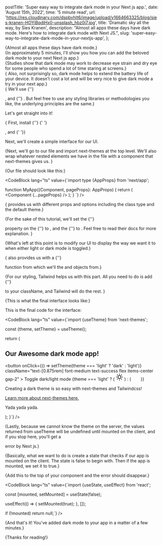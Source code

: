 
  postTitle: 'Super easy way to integrate dark mode in your Next js app.',
  date: 'August 15th, 2022',
  time: '5 minute read',
  url: 'https://res.cloudinary.com/dspbvhlt6/image/upload/v1664663325/blog/sies-kranen-HOYiBqdiHx0-unsplash_hbz0i7.jpg',
  title: 'Dramatic sky all the way, by Sies Kranen',
  description:
    "Almost all apps these days have dark mode. Here's how to integrate dark mode with Next JS.",
  slug: 'super-easy-way-to-integrate-dark-mode-in-your-nextjs-app',
};

{<Text>Almost all apps these days have dark mode.</Text>}  
{<Text>In approximately 5 minutes, I'll show you how you can add the beloved
dark mode to your next Next js app.</Text>}  
{<Text>Studies show that dark mode may work to decrease eye strain and dry eye
for some people who spend a lot of time staring at screens.</Text>}  
{<Text> Also, not surprisingly so, dark mode helps to extend the battery life of
your device. It doesn’t cost a lot and will be very nice to give dark mode a try
in your next app.</Text>}  
{<Text> We'll use {''}

<ExternalUrl text='next-themes' href='https://www.npmjs.com/package/next-themes' />, and {''}
<ExternalUrl text='Tailwindcss' href='https://tailwindcss.com/' />. But feel free to use any styling libraries or methodologies you
like, the underlying principles are the same.</Text>}

<Text>Let's get straight into it!</Text>

{<Text> First, install {''} <QuoteText quote="next-themes" />{' '}

<BoldText text="(npm i next-themes)" />, and <ExternalUrl
  href="https://tailwindcss.com/docs/installation"
  text="add Tailwindcss as a dev
dependency."
/>{' '}</Text>}

<Text>Next, we'll create a simple interface for our UI.</Text>

<Interface />

{<Text>Next, we'll go to our <QuoteText quote="_app.tsx" /> file and import
next-themes at the top level. We'll also wrap whatever nested elements we have
in the file with a <QuoteText quote="ThemeProvider" /> component that
next-themes gives us. </Text>}

{<Text>Our <QuoteText quote="_app.tsx" /> file should look like this:</Text>}

<CodeBlock
  lang="ts"
  value={`import type {AppProps} from 'next/app';
  
function MyApp({Component, pageProps}: AppProps) {
return (
  <ThemeProvider attribute="class" defaultTheme="system">
    <Layout>
      <Component {...pageProps} />
    </Layout>
  </ThemeProvider>
  );
} `}
/>

{<Text><QuoteText quote="next-themes" /> provides us with different props and
options including the class type and the default theme.</Text>}

{<Text>For the sake of this tutorial, we'll set the {''}

<QuoteText quote="attribute" /> property on the {''}
<QuoteText quote="ThemeProvider" /> to <QuoteText quote="class" />, and the {''}
<QuoteText quote="defaultTheme" /> to <QuoteText quote="system" />. Feel free to read their docs <ExternalUrl href='https://github.com/pacocoursey/next-themes' text='here'/>  for more explanation. </Text>}

{<Text>What's left at this point is to modify our UI to display the way we want
it to when either light or dark mode is toggled.</Text>}

{<Text><QuoteText quote="next-themes" /> also provides us with a {''}

<QuoteText quote="useTheme" /> function from which we'll <ExternalUrl text="destructure" href="https://developer.mozilla.org/en-US/docs/Web/JavaScript/Reference/Operators/Destructuring_assignment"/> the <QuoteText quote="theme" /> and <QuoteText quote="setTheme" /> objects from.</Text>}

{<Text>For our styling, Tailwind helps us with this part. All you need to do is
add {''}

<QuoteText quote="dark:..." /> to your className, and Tailwind will do the
rest. </Text>}

{<Text>This is what the final interface looks like:</Text>}

<InterfaceIntegrated />

<Text>This is the final code for the interface:</Text>

<CodeBlock
  lang="ts"
  value={`import {useTheme} from 'next-themes';
  
  const {theme, setTheme} = useTheme();
  
  return (
    <section className="flex flex-col items-start gap-6 px-4 py-4 my-8 border-2 rounded basis-full dark:border-white-700 dark:text-white text-grey-800">
      <div className="flex gap-5 items-center justify-between">
        <h1 className="text-md">Our Awesome dark mode app!</h1>
        <button
          onClick={() => setTheme(theme === 'light' ? 'dark' : 'light')}
          className="text-[0.875rem] font-medium text-success flex items-center gap-2"
        >
          <span>Toggle dark/light mode</span>
          {theme === 'light' ? (
            <svg
              xmlns="http://www.w3.org/2000/svg"
              viewBox="0 0 24 24"
              width="24"
              height="24"
            >
              <path fill="none" d="M0 0h24v24H0z" />
              <path d="M12 18a6 6 0 1 1 0-12 6 6 0 0 1 0 12zm0-2a4 4 0 1 0 0-8 4 4 0 0 0 0 8zM11 1h2v3h-2V1zm0 19h2v3h-2v-3zM3.515 4.929l1.414-1.414L7.05 5.636 5.636 7.05 3.515 4.93zM16.95 18.364l1.414-1.414 2.121 2.121-1.414 1.414-2.121-2.121zm2.121-14.85l1.414 1.415-2.121 2.121-1.414-1.414 2.121-2.121zM5.636 16.95l1.414 1.414-2.121 2.121-1.414-1.414 2.121-2.121zM23 11v2h-3v-2h3zM4 11v2H1v-2h3z" />
            </svg>
          ) : (
            <svg
              xmlns="http://www.w3.org/2000/svg"
              viewBox="0 0 24 24"
              width="24"
              height="24"
              fill="#fff"
            >
              <path fill="none" d="M0 0h24v24H0z" />
              <path d="M10 7a7 7 0 0 0 12 4.9v.1c0 5.523-4.477 10-10 10S2 17.523 2 12 6.477 2 12 2h.1A6.979 6.979 0 0 0 10 7zm-6 5a8 8 0 0 0 15.062 3.762A9 9 0 0 1 8.238 4.938 7.999 7.999 0 0 0 4 12z" />
            </svg>
          )}
        </button>
      </div>
      <div className="w-20 h-20 rounded-full bg-info dark:bg-brown" />
      <p className="font-medium">
        Creating a dark theme is so easy with next-themes and Tailwindcss!
      </p>
      <a
        href="https://www.npmjs.com/package/next-themes"
        target="_blank"
        rel="noopener noreferrer"
        className="underline"
      >
        Learn more about next-themes here.
      </a>
      <p>Yada yada yada.</p>
    </section>
  );
}`}
/>

{<Text>Lastly, because we cannot know the theme on the server, the values
returned from useTheme will be undefined until mounted on the client, and if you
stop here, you'll get a

<ExternalUrl href='https://nextjs.org/docs/messages/react-hydration-error' text='hydration mismatch' />
error by Next js.</Text>}

{<Text>Basically, what we want to do is create a state that checks if our app is
mounted on the client. The state is false to begin with. Then if the app is
mounted, we set it to true.</Text>}

{<Text>Add this to the top of your component and the error should
disappear.</Text>}

<CodeBlock lang="ts" value={`import {useState, useEffect} from 'react';
  
const [mounted, setMounted] = useState(false);
  
useEffect(() => {
  setMounted(true);
}, []);

if (!mounted) return null;`} />

{<Text>And that's it! You've added dark mode to your app in a matter of a few
minutes.</Text>}

{<Text>Thanks for reading!</Text>}

